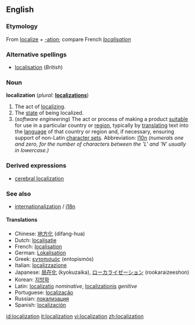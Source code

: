 {{wikipedia}}
==English==

===Etymology===
From [[localize]] + [[-ation]]; compare French ''[[localisation#French|localisation]]''

===Alternative spellings===
* [[localisation]] (''British'')

===Noun===
'''localization'''  (''plural:'' '''[[localizations]]''')
# The act of [[localize|localizing]].
# The [[state]] of being localized.
# (''software engineering'') The act or process of making a product [[suitable]] for use in a particular country or [[region]], typically by [[translating]] text into the [[language]] of that country or region and, if necessary, ensuring support of non-Latin [[character set]]s.  Abbreviation: [[l10n]] ''(numerals one and zero, for the number of characters between the 'L' and 'N' usually in lowercase.)''

===Derived expressions===
*[[cerebral localization]]

===See also===
*[[internationalization]] / [[i18n]]

====Translations====
*Chinese: [[地方化]] (difang-hua)
*Dutch: [[localisatie]]
*French: [[localisation]]
*German: [[Lokalisation]]
*Greek: [[εντοπισμός]] (entopismós)
*Italian: [[localizzazione]]
*Japanese: [[局在化]] (kyokuzaika), [[ローカライゼーション]] (rookaraizeeshon)
*Korean: [[지방화]]
*Latin: [[localizatio]] ''nominative'', [[localizationis]] ''genitive''
*Portuguese: [[localização]]
*Russian: [[локализация]]
*Spanish: [[localización]]

[[id:localization]]
[[it:localization]]
[[vi:localization]]
[[zh:localization]]